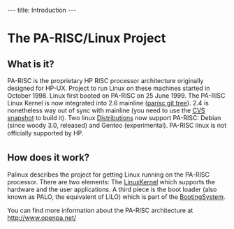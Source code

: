 ---
title: Introduction
---

= The PA-RISC/Linux Project =

== What is it? ==

PA-RISC is the proprietary HP RISC processor architecture originally designed for HP-UX. Project to run Linux on these machines started in October 1998. Linux first booted on PA-RISC on 25 June 1999. The PA-RISC Linux Kernel is now integrated into 2.6 mainline ([http://git.kernel.org/cgit/linux/kernel/git/deller/parisc-linux.git parisc git tree]). 2.4 is nonetheless way out of sync with mainline (you need to use the [http://cvs.parisc-linux.org/download/linux-2.4/ CVS snapshot] to build it). Two linux [[Distributions]] now support PA-RISC: Debian (since woody 3.0, released) and Gentoo (experimental). PA-RISC linux is not officially supported by HP.

== How does it work? ==

Palinux describes the project for getting Linux running on the PA-RISC processor. There are two elements: The [[LinuxKernel]] which supports the hardware and the user applications. A third piece is the boot loader (also known as PALO, the equivalent of LILO) which is part of the [[BootingSystem]]. 

You can find more information about the PA-RISC architecture at http://www.openpa.net/